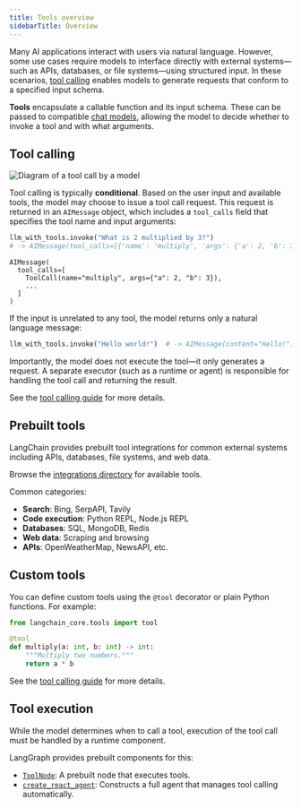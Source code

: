 ```yaml
---
title: Tools overview
sidebarTitle: Overview
---
```


Many AI applications interact with users via natural language. However, some use cases require models to interface directly with external systems—such as APIs, databases, or file systems—using structured input. In these scenarios, [tool calling](/oss/python/call-tools) enables models to generate requests that conform to a specified input schema.

**Tools** encapsulate a callable function and its input schema. These can be passed to compatible [chat models](https://python.langchain.com/docs/concepts/chat_models), allowing the model to decide whether to invoke a tool and with what arguments.




## Tool calling

![Diagram of a tool call by a model](/oss/images/tool_call.png)


Tool calling is typically **conditional**. Based on the user input and available tools, the model may choose to issue a tool call request. This request is returned in an `AIMessage` object, which includes a `tool_calls` field that specifies the tool name and input arguments:

```python
llm_with_tools.invoke("What is 2 multiplied by 3?")
# -> AIMessage(tool_calls=[{'name': 'multiply', 'args': {'a': 2, 'b': 3}, ...}])
```

```
AIMessage(
  tool_calls=[
    ToolCall(name="multiply", args={"a": 2, "b": 3}),
    ...
  ]
)
```




If the input is unrelated to any tool, the model returns only a natural language message:

```python
llm_with_tools.invoke("Hello world!")  # -> AIMessage(content="Hello!")
```




Importantly, the model does not execute the tool—it only generates a request. A separate executor (such as a runtime or agent) is responsible for handling the tool call and returning the result.

See the [tool calling guide](/oss/python/call-tools) for more details.

## Prebuilt tools

LangChain provides prebuilt tool integrations for common external systems including APIs, databases, file systems, and web data.

Browse the [integrations directory](https://python.langchain.com/docs/integrations/tools/) for available tools.




Common categories:

* **Search**: Bing, SerpAPI, Tavily
* **Code execution**: Python REPL, Node.js REPL
* **Databases**: SQL, MongoDB, Redis
* **Web data**: Scraping and browsing
* **APIs**: OpenWeatherMap, NewsAPI, etc.

## Custom tools

You can define custom tools using the `@tool` decorator or plain Python functions. For example:

```python
from langchain_core.tools import tool

@tool
def multiply(a: int, b: int) -> int:
    """Multiply two numbers."""
    return a * b
```




See the [tool calling guide](/oss/python/call-tools) for more details.

## Tool execution

While the model determines when to call a tool, execution of the tool call must be handled by a runtime component.

LangGraph provides prebuilt components for this:

* [`ToolNode`](https://langchain-ai.github.io/langgraph/reference/agents/#langgraph.prebuilt.tool_node.ToolNode): A prebuilt node that executes tools.
* [`create_react_agent`](https://langchain-ai.github.io/langgraph/reference/prebuilt/#langgraph.prebuilt.chat_agent_executor.create_react_agent): Constructs a full agent that manages tool calling automatically.



